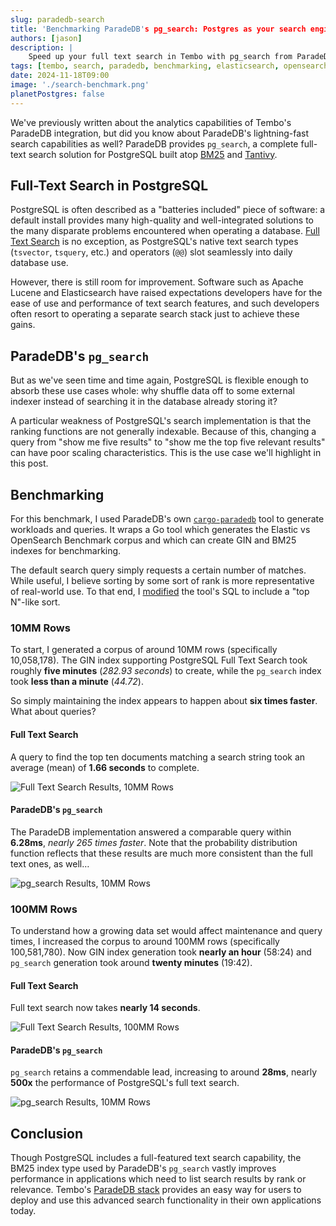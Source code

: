 ```yaml
---
slug: paradedb-search
title: 'Benchmarking ParadeDB's pg_search: Postgres as your search engine'
authors: [jason]
description: |
    Speed up your full text search in Tembo with pg_search from ParadeDB!
tags: [tembo, search, paradedb, benchmarking, elasticsearch, opensearch, postgres]
date: 2024-11-18T09:00
image: './search-benchmark.png'
planetPostgres: false
---
```


We've previously written about the analytics capabilities of Tembo's ParadeDB integration, but did you know about ParadeDB's lightning-fast search capabilities as well? ParadeDB provides `pg_search`, a complete full-text search solution for PostgreSQL built atop [BM25](https://en.wikipedia.org/wiki/Okapi_BM25) and [Tantivy](https://github.com/quickwit-oss/tantivy).

## Full-Text Search in PostgreSQL

PostgreSQL is often described as a "batteries included" piece of software: a default install provides many high-quality and well-integrated solutions to the many disparate problems encountered when operating a database. [Full Text Search](https://www.postgresql.org/docs/current/textsearch.html) is no exception, as PostgreSQL's native text search types (`tsvector`, `tsquery`, etc.) and operators (`@@`) slot seamlessly into daily database use.

However, there is still room for improvement. Software such as Apache Lucene and Elasticsearch have raised expectations developers have for the ease of use and performance of text search features, and such developers often resort to operating a separate search stack just to achieve these gains.

## ParadeDB's `pg_search`

But as we've seen time and time again, PostgreSQL is flexible enough to absorb these use cases whole: why shuffle data off to some external indexer instead of searching it in the database already storing it?

A particular weakness of PostgreSQL's search implementation is that the ranking functions are not generally indexable. Because of this, changing a query from "show me five results" to "show me the top five relevant results" can have poor scaling characteristics. This is the use case we'll highlight in this post.

## Benchmarking

For this benchmark, I used ParadeDB's own [`cargo-paradedb`](https://github.com/paradedb/paradedb/tree/dev/cargo-paradedb) tool to generate workloads and queries. It wraps a Go tool which generates the Elastic vs OpenSearch Benchmark corpus and which can create GIN and BM25 indexes for benchmarking.

The default search query simply requests a certain number of matches. While useful, I believe sorting by some sort of rank is more representative of real-world use. To that end, I [modified](https://github.com/jasonmp85/paradedb/commit/f6c7ca1b39b1e92ee4c2717368d5df352100e050) the tool's SQL to include a "top N"-like sort.

### 10MM Rows

To start, I generated a corpus of around 10MM rows (specifically 10,058,178). The GIN index supporting PostgreSQL Full Text Search took roughly **five minutes** (_282.93 seconds_) to create, while the `pg_search` index took **less than a minute** (_44.72_).

So simply maintaining the index appears to happen about **six times faster**. What about queries?

#### Full Text Search

A query to find the top ten documents matching a search string took an average (mean) of **1.66 seconds** to complete.

![Full Text Search Results, 10MM Rows](./GIN-10MM-PDF.svg)

#### ParadeDB's `pg_search`

The ParadeDB implementation answered a comparable query within **6.28ms**, _nearly 265 times faster_. Note that the probability distribution function reflects that these results are much more consistent than the full text ones, as well…

![pg_search Results, 10MM Rows](./search-10MM-PDF.svg)

### 100MM Rows

To understand how a growing data set would affect maintenance and query times, I increased the corpus to around 100MM rows (specifically 100,581,780). Now GIN index generation took **nearly an hour** (58:24) and `pg_search` generation took around **twenty minutes** (19:42).

#### Full Text Search

Full text search now takes **nearly 14 seconds**.

![Full Text Search Results, 100MM Rows](./GIN-100MM-PDF.svg)

#### ParadeDB's `pg_search`

`pg_search` retains a commendable lead, increasing to around **28ms**, nearly **500x** the performance of PostgreSQL's full text search.

![pg_search Results, 10MM Rows](./search-100MM-PDF.svg)

## Conclusion

Though PostgreSQL includes a full-featured text search capability, the BM25 index type used by ParadeDB's `pg_search` vastly improves performance in applications which need to list search results by rank or relevance. Tembo's [ParadeDB stack](https://tembo.io/docs/product/stacks/analytical/paradedb) provides an easy way for users to deploy and use this advanced search functionality in their own applications today.
